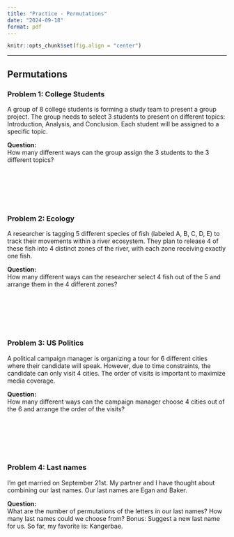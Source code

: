 ```yaml
---
title: "Practice - Permutations"
date: "2024-09-18"
format: pdf
---
```


```r
knitr::opts_chunk$set(fig.align = "center")
```

------------------------------------------------------------------------

## Permutations

### Problem 1: College Students

A group of 8 college students is forming a study team to present a group project. The group needs to select 3 students to present on different topics: Introduction, Analysis, and Conclusion. Each student will be assigned to a specific topic.

**Question:**\
How many different ways can the group assign the 3 students to the 3 different topics?

\

\

\

### Problem 2: Ecology

A researcher is tagging 5 different species of fish (labeled A, B, C, D, E) to track their movements within a river ecosystem. They plan to release 4 of these fish into 4 distinct zones of the river, with each zone receiving exactly one fish.

**Question:**\
How many different ways can the researcher select 4 fish out of the 5 and arrange them in the 4 different zones?

\

\

\

### Problem 3: US Politics

A political campaign manager is organizing a tour for 6 different cities where their candidate will speak. However, due to time constraints, the candidate can only visit 4 cities. The order of visits is important to maximize media coverage.

**Question:**\
How many different ways can the campaign manager choose 4 cities out of the 6 and arrange the order of the visits?

\

\

\

### Problem 4: Last names

I'm get married on September 21st. My partner and I have thought about combining our last names. Our last names are Egan and Baker.

**Question:**\
What are the number of permutations of the letters in our last names? How many last names could we choose from? Bonus: Suggest a new last name for us. So far, my favorite is: Kangerbae.

\

\

\
